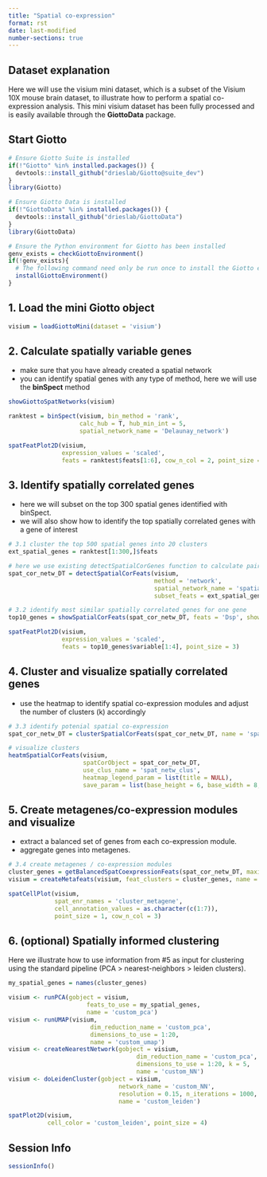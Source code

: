 ```yaml
---
title: "Spatial co-expression"
format: rst
date: last-modified
number-sections: true
---
```


## Dataset explanation
Here we will use the visium mini dataset, which is a subset of the Visium 10X 
mouse brain dataset, to illustrate how to perform a spatial co-expression analysis. 
This mini visium dataset has been fully processed and is easily available through
the **GiottoData** package.

## Start Giotto
```r
# Ensure Giotto Suite is installed
if(!"Giotto" %in% installed.packages()) {
  devtools::install_github("drieslab/Giotto@suite_dev")
}
library(Giotto)

# Ensure Giotto Data is installed
if(!"GiottoData" %in% installed.packages()) {
  devtools::install_github("drieslab/GiottoData")
}
library(GiottoData)

# Ensure the Python environment for Giotto has been installed
genv_exists = checkGiottoEnvironment()
if(!genv_exists){
  # The following command need only be run once to install the Giotto environment
  installGiottoEnvironment()
}
```



## 1. Load the mini Giotto object
```r
visium = loadGiottoMini(dataset = 'visium')
```



## 2. Calculate spatially variable genes
- make sure that you have already created a spatial network
- you can identify spatial genes with any type of method, here we will use
the **binSpect** method
```r
showGiottoSpatNetworks(visium)

ranktest = binSpect(visium, bin_method = 'rank',
                    calc_hub = T, hub_min_int = 5,
                    spatial_network_name = 'Delaunay_network')

spatFeatPlot2D(visium,
               expression_values = 'scaled',
               feats = ranktest$feats[1:6], cow_n_col = 2, point_size = 1.5)
```



## 3. Identify spatially correlated genes
- here we will subset on the top 300 spatial genes identified with binSpect. 
- we will also show how to identify the top spatially correlated genes with a 
gene of interest
```r
# 3.1 cluster the top 500 spatial genes into 20 clusters
ext_spatial_genes = ranktest[1:300,]$feats

# here we use existing detectSpatialCorGenes function to calculate pairwise distances between genes (but set network_smoothing=0 to use default clustering)
spat_cor_netw_DT = detectSpatialCorFeats(visium,
                                         method = 'network',
                                         spatial_network_name = 'spatial_network',
                                         subset_feats = ext_spatial_genes)

# 3.2 identify most similar spatially correlated genes for one gene
top10_genes = showSpatialCorFeats(spat_cor_netw_DT, feats = 'Dsp', show_top_feats = 10)

spatFeatPlot2D(visium,
               expression_values = 'scaled',
               feats = top10_genes$variable[1:4], point_size = 3)
```



## 4. Cluster and visualize spatially correlated genes 
- use the heatmap to identify spatial co-expression modules and adjust the number 
of clusters (k) accordingly
```r
# 3.3 identify potenial spatial co-expression
spat_cor_netw_DT = clusterSpatialCorFeats(spat_cor_netw_DT, name = 'spat_netw_clus', k = 7)

# visualize clusters
heatmSpatialCorFeats(visium,
                     spatCorObject = spat_cor_netw_DT,
                     use_clus_name = 'spat_netw_clus',
                     heatmap_legend_param = list(title = NULL),
                     save_param = list(base_height = 6, base_width = 8, units = 'cm'))
```



## 5. Create metagenes/co-expression modules and visualize
- extract a balanced set of genes from each co-expression module. 
- aggregate genes into metagenes. 
```r
# 3.4 create metagenes / co-expression modules
cluster_genes = getBalancedSpatCoexpressionFeats(spat_cor_netw_DT, maximum = 30)
visium = createMetafeats(visium, feat_clusters = cluster_genes, name = 'cluster_metagene')

spatCellPlot(visium,
             spat_enr_names = 'cluster_metagene',
             cell_annotation_values = as.character(c(1:7)),
             point_size = 1, cow_n_col = 3)
```



## 6. (optional) Spatially informed clustering
Here we illustrate how to use information from #5 as input for clustering using
the standard pipeline (PCA > nearest-neighbors > leiden clusters).
```r
my_spatial_genes = names(cluster_genes)

visium <- runPCA(gobject = visium,
                      feats_to_use = my_spatial_genes,
                      name = 'custom_pca')
visium <- runUMAP(visium,
                       dim_reduction_name = 'custom_pca',
                       dimensions_to_use = 1:20,
                       name = 'custom_umap')
visium <- createNearestNetwork(gobject = visium,
                                    dim_reduction_name = 'custom_pca',
                                    dimensions_to_use = 1:20, k = 5,
                                    name = 'custom_NN')
visium <- doLeidenCluster(gobject = visium,
                               network_name = 'custom_NN',
                               resolution = 0.15, n_iterations = 1000,
                               name = 'custom_leiden')

spatPlot2D(visium,
           cell_color = 'custom_leiden', point_size = 4)
```



## Session Info
```r
sessionInfo()
```
